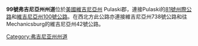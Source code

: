 {{Unreferenced|time=2022-01-05T03:24:07+00:00}}
'''99號弗吉尼亞州州道'''位於[[美國|美國]][[維吉尼亞州|維吉尼亞州]] Pulaski郡，連接Pulaski的[[81號州際公路|81號州際公路]]和[[維吉尼亞州100號公路|維吉尼亞州100號公路]]。在西北方此公路亦連接維吉尼亞州738號公路和往Mechanicsburg的維吉尼亞州42號公路。

[[Category:弗吉尼亚州州道|Category:弗吉尼亚州州道]]
